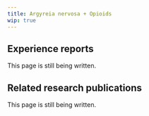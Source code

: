 ---
title: Argyreia nervosa + Opioids
wip: true
---

## Experience reports

This page is still being written.

## Related research publications

This page is still being written.

